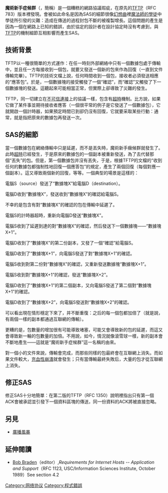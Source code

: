 {{Unreferenced|time=2020-08-20T12:19:14+00:00}}
'''魔術新手症候群'''（{{lang-en|Sorcerer's Apprentice Syndrome}}，簡稱{{lang|en|SAS}}）是一個糟糕的網路協議瑕疵，在原先的[[TFTP|TFTP]]（RFC 783）版本裡發現。會被如此命名是因為SAS的細節很像[[幻想曲_(电影)|幻想曲]]裡[[幻想曲_(电影)#魔术师的学徒|魔法師的學徒]]中學徒所引發的災難：造成在傳送的過程封包不斷的被複製增長。這個問題的產生是因為一個在網路上已知的錯誤，由於協定的設計者在設計協定時沒有考慮到，與[[TFTP|TFTP]]的機制細節互相影響而產生SAS。

==技術背景==
TFTP以一種很簡單的方式運作：在任一時刻外部網絡中只有一個數據包處于傳輸中，並且任一方每接收到一個包，就要又發送一個新的包來作為回復（一直到文件傳輸完畢）。TFTP的技術文檔上說，任何時間收到一個包，接收者必須發送相應的“應答包”。於是，一個數據塊的接受觸發了一個“確認”，而“確認”又觸發了下一個數據塊的發送。這聽起來可能相當正常，但實際上卻導致了災難的發生。

TFTP，同一切建立在[[不可信連接|不可信連接]]上的協議一樣，包含有[[超時|超時]]機制。比方說，如果它做了某件事並期待接收者應答（一個很平常的例子是它發送了一個數據包），它就開啟一個計時器，如果預定時間已到卻仍沒有回復，它就要采取某些行動：通常，就是指把原來的數據包再發送一次。

==SAS的細節==
當一個數據包在網絡傳輸中只是延遲，而不是丟失時，魔術新手癥候群就發生了。此時[[超時|超時]]已經發生，于是原來的數據包的一個副本被重新發送，為了去代替那個“丟失”的包。但是，第一個數據包并沒有丟失，于是，根據TFTP的文檔的“收到任何的數據包都強制性地回復一個應答包”的規定，產生了兩個回復（每個對應一個副本）。這又導致兩個新的回復，等等。一個典型的場景是這樣的：

電腦S（source）發送了“數據塊X”給電腦D（destination）。

電腦D收到“數據塊X”，發送收到“數據塊X”的確認給電腦S。

不幸的是包含有對“數據塊X”的確認的包在傳輸中延遲了。

電腦S的計時器超時，重新向電腦D發送“數據塊X”。

電腦S收到了延遲到達的對“數據塊X”的確認，然后發送下一個數據塊——“數據塊X+1”。

電腦D收到了“數據塊X”的第二份副本，又發了一個“確認”給電腦S。

電腦D收到了“數據塊X+1”，向電腦S發送了對“數據塊X+1”的確認。

電腦S收到對第二份對“數據塊X”的確認，又重新發送數據塊“數據塊X+1”。

電腦S收到對“數據塊X+1”的確認，發送“數據塊X+2”。

電腦D收到了“數據塊X+1”的第二個副本，又向電腦S發送了第二個對“數據塊X+1”的確認。

電腦D收到了“數據塊X+2”，向電腦S發送對“數據塊X+2”的確認。

可以看出現在情形穩定下來了，并不斷重復：之后的每一個包都加倍了（就是說，有兩個一樣的副本都通過互聯網的傳輸）。

更糟的是，包數量的增加很有可能導致堵塞，可能又會導致新的包的延遲，而這又會導致新一輪的包數量的加倍。不用說，如今，情況就像滾雪球一樣，新的副本會不斷地產生——這就是“魔術新手症候群”這一名稱的由來。

對一個小的文件來說，傳輸會完成，而那些同樣的包最終會在互聯網上消失。而如果文件較大，[[充血性崩潰|充血性崩潰]]就會發生；只有當傳輸最終失敗后，大量的包才從互聯網上消失。

==修正SAS==

修正SAS十分地簡單：在第二版的TFTP（RFC 1350）說明裡指出只有第一個ACK會被承認並引發下一個資料區塊的傳送，同一份資料的ACK將被直接忽略。

==另見==
*[[廣播風暴|廣播風暴]]
==延伸閱讀==

* [[Bob_Braden|Bob Braden]]（editor）,''Requirements for Internet Hosts -- Application and Support''（RFC 1123, USC/Information Sciences Institute, October 1989）See section 4.2
[[Category:网络协议|Category:网络协议]]
[[Category:程式錯誤|Category:程式錯誤]]